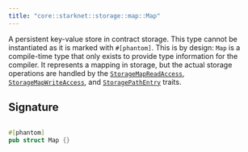 ```yaml
---
title: "core::starknet::storage::map::Map"
---
```


A persistent key-value store in contract storage.
This type cannot be instantiated as it is marked with `#[phantom]`. This is by design:
`Map` is a compile-time type that only exists to provide type information for the compiler.
It represents a mapping in storage, but the actual storage operations are handled by the
[`StorageMapReadAccess`](./core-starknet-storage-map-StorageMapReadAccess), [`StorageMapWriteAccess`](./core-starknet-storage-map-StorageMapWriteAccess), and [`StoragePathEntry`](./core-starknet-storage-map-StoragePathEntry) traits.



## Signature

```rust

#[phantom]
pub struct Map {}
```


